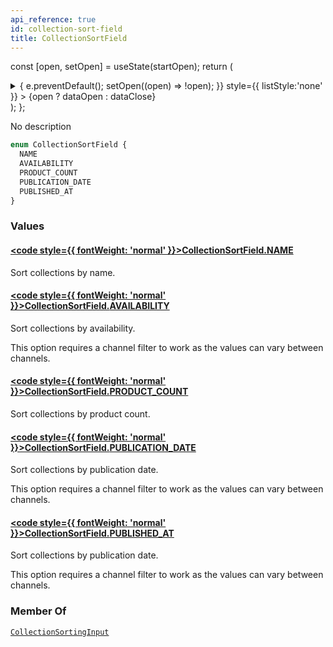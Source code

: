 ```yaml
---
api_reference: true
id: collection-sort-field
title: CollectionSortField
---
```






const [open, setOpen] = useState(startOpen);
return (
<details {...(open ? { open: true } : {})} className="details" style={{ border:'none', boxShadow:'none', background:'var(--ifm-background-color)' }}>
<summary
onClick={(e) => {
e.preventDefault();
setOpen((open) => !open);
}}
style={{ listStyle:'none' }} >
{open ? dataOpen : dataClose}
</summary>
{open && children}
</details>
);
};

No description

```graphql
enum CollectionSortField {
  NAME
  AVAILABILITY
  PRODUCT_COUNT
  PUBLICATION_DATE
  PUBLISHED_AT
}
```

### Values

#### [<code style={{ fontWeight: 'normal' }}>CollectionSortField.<b>NAME</b></code>](#)

Sort collections by name.

#### [<code style={{ fontWeight: 'normal' }}>CollectionSortField.<b>AVAILABILITY</b></code>](#)

Sort collections by availability.

This option requires a channel filter to work as the values can vary between channels.

#### [<code style={{ fontWeight: 'normal' }}>CollectionSortField.<b>PRODUCT_COUNT</b></code>](#)

Sort collections by product count.

#### [<code style={{ fontWeight: 'normal' }}>CollectionSortField.<b>PUBLICATION_DATE</b></code>](#)

Sort collections by publication date.

This option requires a channel filter to work as the values can vary between channels.

#### [<code style={{ fontWeight: 'normal' }}>CollectionSortField.<b>PUBLISHED_AT</b></code>](#)

Sort collections by publication date.

This option requires a channel filter to work as the values can vary between channels.

### Member Of

[`CollectionSortingInput`](../../../api-reference/products/inputs/collection-sorting-input.mdx) <Badge class="badge badge--secondary" text="input"/>
